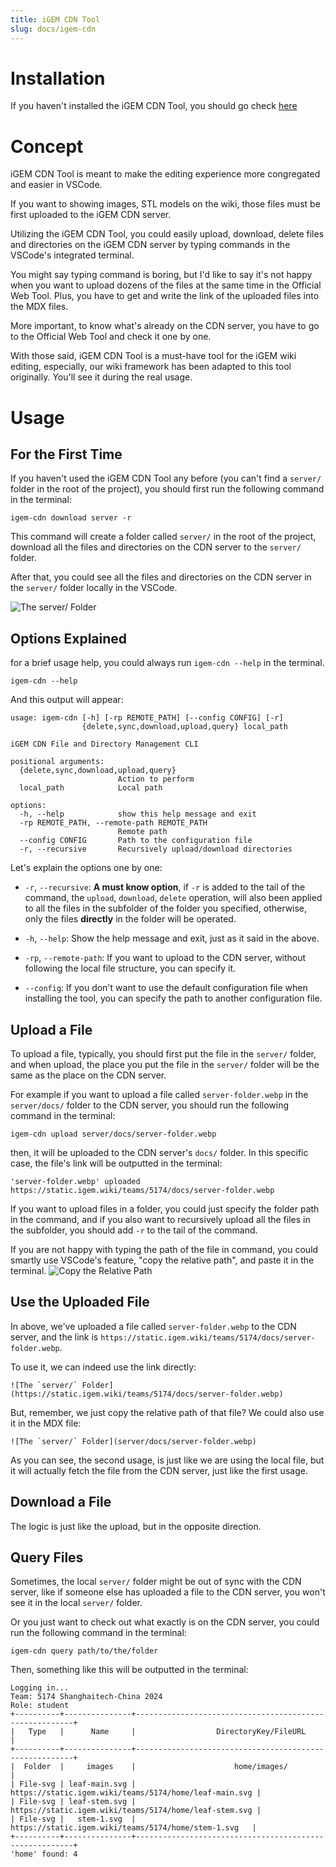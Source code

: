 ```yaml
---
title: iGEM CDN Tool
slug: docs/igem-cdn
---
```


# Installation

If you haven't installed the iGEM CDN Tool, you should go check [here](/docs/environment/#step-5-cdn-tool)

# Concept

iGEM CDN Tool is meant to make the editing experience more congregated and easier in VSCode.

If you want to showing images, STL models on the wiki, those files must be first uploaded to the iGEM CDN server.

Utilizing the iGEM CDN Tool, you could easily upload, download, delete files and directories on the iGEM CDN server by typing commands in the VSCode's integrated terminal.

You might say typing command is boring, but I'd like to say it's not happy when you want to upload dozens of the files at the same time in the Official Web Tool.
Plus, you have to get and write the link of the uploaded files into the MDX files. 

More important, to know what's already on the CDN server, you have to go to the Official Web Tool and check it one by one.

With those said, iGEM CDN Tool is a must-have tool for the iGEM wiki editing, especially, our wiki framework has been adapted to this tool originally.
You'll see it during the real usage.


# Usage

## For the First Time

If you haven't used the iGEM CDN Tool any before (you can't find a `server/` folder in the root of the project), you should first run the following command in the terminal:
  
```shell
igem-cdn download server -r
```

This command will create a folder called `server/` in the root of the project, download all the files and directories on the CDN server to the `server/` folder.

After that, you could see all the files and directories on the CDN server in the `server/` folder locally in the VSCode.

![The `server/` Folder](server/docs/server-folder.webp)

## Options Explained

for a brief usage help, you could always run `igem-cdn --help` in the terminal.

```shell
igem-cdn --help
```

And this output will appear:
```
usage: igem-cdn [-h] [-rp REMOTE_PATH] [--config CONFIG] [-r]
                {delete,sync,download,upload,query} local_path

iGEM CDN File and Directory Management CLI

positional arguments:
  {delete,sync,download,upload,query}
                        Action to perform
  local_path            Local path

options:
  -h, --help            show this help message and exit
  -rp REMOTE_PATH, --remote-path REMOTE_PATH
                        Remote path
  --config CONFIG       Path to the configuration file
  -r, --recursive       Recursively upload/download directories
```

Let's explain the options one by one:

- `-r`, `--recursive`: **A must know option**, if `-r` is added to the tail of the command, the `upload`, `download`, `delete` operation, will also been applied to all the files in the subfolder of the folder you specified, otherwise, only the files **directly** in the folder will be operated.

- `-h`, `--help`: Show the help message and exit, just as it said in the above.

- `-rp`, `--remote-path`: If you want to upload to the CDN server, without following the local file structure, you can specify it.

- `--config`: If you don't want to use the default configuration file when installing the tool, you can specify the path to another configuration file.

## Upload a File

To upload a file, typically, you should first put the file in the `server/` folder, and when upload, the place you put the file in the `server/` folder will be the same as the place on the CDN server.

For example if you want to upload a file called `server-folder.webp` in the `server/docs/` folder to the CDN server, you should run the following command in the terminal:

```shell
igem-cdn upload server/docs/server-folder.webp
```

then, it will be uploaded to the CDN server's `docs/` folder. In this specific case, the file's link will be outputted in the terminal:
```
'server-folder.webp' uploaded https://static.igem.wiki/teams/5174/docs/server-folder.webp
```

If you want to upload files in a folder, you could just specify the folder path in the command, and if you also want to recursively upload all the files in the subfolder, you should add `-r` to the tail of the command.

If you are not happy with typing the path of the file in command, you could smartly use VSCode's feature, "copy the relative path", and paste it in the terminal. 
![Copy the Relative Path](server/docs/copy-relative-path.webp )

## Use the Uploaded File

In above, we've uploaded a file called `server-folder.webp` to the CDN server, and the link is `https://static.igem.wiki/teams/5174/docs/server-folder.webp`.

To use it, we can indeed use the link directly:
```mdx
![The `server/` Folder](https://static.igem.wiki/teams/5174/docs/server-folder.webp)
```

But, remember, we just copy the relative path of that file? We could also use it in the MDX file:
```mdx
![The `server/` Folder](server/docs/server-folder.webp)
```

As you can see, the second usage, is just like we are using the local file, but it will actually fetch the file from the CDN server, just like the first usage.

## Download a File

The logic is just like the upload, but in the opposite direction.

## Query Files

Sometimes, the local `server/` folder might be out of sync with the CDN server, like if someone else has uploaded a file to the CDN server, you won't see it in the local `server/` folder.

Or you just want to check out what exactly is on the CDN server, you could run the following command in the terminal:

```shell
igem-cdn query path/to/the/folder
```

Then, something like this will be outputted in the terminal:
```
Logging in...
Team: 5174 Shanghaitech-China 2024
Role: student
+----------+---------------+--------------------------------------------------------+
|   Type   |      Name     |                  DirectoryKey/FileURL                  |
+----------+---------------+--------------------------------------------------------+
|  Folder  |     images    |                      home/images/                      |
| File-svg | leaf-main.svg | https://static.igem.wiki/teams/5174/home/leaf-main.svg |
| File-svg | leaf-stem.svg | https://static.igem.wiki/teams/5174/home/leaf-stem.svg |
| File-svg |   stem-1.svg  |  https://static.igem.wiki/teams/5174/home/stem-1.svg   |
+----------+---------------+--------------------------------------------------------+
'home' found: 4
```

